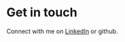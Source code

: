 # Get in touch

Connect with me on [LinkedIn](https://www.linkedin.com/in/nuri-david-817357200/) or github.
